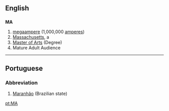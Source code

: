 ==English==

==={{Abbreviation}}===
'''MA'''

#[[megaampere]]   (1,000,000 [[ampere]]s)
#[[Massachusetts]], a {{USstate}}
#[[Master of Arts]] (Degree)
#Mature Adult Audience
----

==Portuguese==
===Abbreviation===
#[[Maranhão]] (Brazilian state)

[[pt:MA]]
